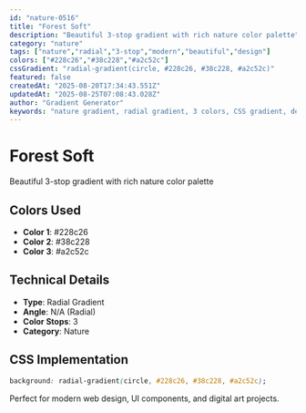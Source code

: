 ```yaml
---
id: "nature-0516"
title: "Forest Soft"
description: "Beautiful 3-stop gradient with rich nature color palette"
category: "nature"
tags: ["nature","radial","3-stop","modern","beautiful","design"]
colors: ["#228c26","#38c228","#a2c52c"]
cssGradient: "radial-gradient(circle, #228c26, #38c228, #a2c52c)"
featured: false
createdAt: "2025-08-20T17:34:43.551Z"
updatedAt: "2025-08-25T07:08:43.028Z"
author: "Gradient Generator"
keywords: "nature gradient, radial gradient, 3 colors, CSS gradient, design, #228c26, #38c228, #a2c52c"
---
```


# Forest Soft

Beautiful 3-stop gradient with rich nature color palette

## Colors Used
- **Color 1**: #228c26
- **Color 2**: #38c228
- **Color 3**: #a2c52c

## Technical Details
- **Type**: Radial Gradient
- **Angle**: N/A (Radial)
- **Color Stops**: 3
- **Category**: Nature

## CSS Implementation
```css
background: radial-gradient(circle, #228c26, #38c228, #a2c52c);
```

Perfect for modern web design, UI components, and digital art projects.
